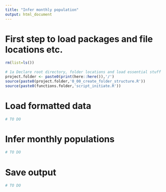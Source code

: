 ```yaml
---
title: "Infer monthly population"
output: html_document
---
```


# First step to load packages and file locations etc.
```r
rm(list=ls())
 
# 1a Declare root directory, folder locations and load essential stuff
project.folder <- paste0(print(here::here()),'/')
source(paste0(project.folder,'0_00_create_folder_structure.R'))
source(paste0(functions.folder,'script_initiate.R'))
```

# Load formatted data
```r
# TO DO
```

# Infer monthly populations
```r
# TO DO
```

# Save output
```r
# TO DO
```